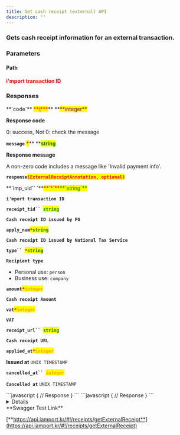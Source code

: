 ```yaml
---
title: Get cash receipt (external) API
description: ''
---
```



### Gets cash receipt information for an external transaction.

<Swagger method="get" path="/receipts/external/{merchant_uid}" baseUrl="https://api.iamport.kr" summary="Gets cash receipt information for an external transaction.">
<SwaggerDescription>

</SwaggerDescription>

### Parameters

#### Path

<SwaggerParameter name="merchant_uid" type="String" required="true">
<mark style="color:red;">

**i'mport transaction ID**

</mark>

</SwaggerParameter>

### Responses

<SwaggerResponse status="200: OK" description="Success">
<Tabs>
<Tab title="ExternalReceiptResponse">
**`code`** <mark style="color:red;">**\***</mark>** **<mark style="color:purple;">**integer**</mark>

**Response code**

0: success, Not 0: check the message

**`message`** <mark style="color:red;">**\***</mark>** **<mark style="color:green;">**string**</mark>

**Response message**

A non-zero code includes a message like 'Invalid payment info'.

**`response`**<mark style="color:red;">**`(ExternalReceiptAnnotation, optional)`**</mark>

</Tab>
</Tabs>

<Tabs>
<Tab title="ExternalReceiptAnnotation">
**`imp_uid`` `**<mark style="color:red;">**`*`**</mark><mark style="color:green;">**`string`**</mark>

**`i'mport transaction ID`**

**`receipt_tid`` `**<mark style="color:green;">**`string`**</mark>

**`Cash receipt ID issued by PG`**

**`apply_num`**<mark style="color:red;">**`*`**</mark><mark style="color:green;">**`string`**</mark>

**`Cash receipt ID issued by National Tax Service`**

**`type`` `**<mark style="color:red;">**`*`**</mark><mark style="color:green;">**`string`**</mark>

**`Recipient type`**

- Personal use: `person`
- Business use: `company`

**`amount`**<mark style="color:red;">**`*`**</mark><mark style="color:orange;">**`integer`**</mark>

**`Cash receipt Amount`**

**`vat`**<mark style="color:red;">**`*`**</mark><mark style="color:orange;">**`integer`**</mark>

**`VAT`**

**`receipt_url`` `**<mark style="color:green;">**`string`**</mark>

**`Cash receipt URL`**

**`applied_at`**<mark style="color:red;">**`*`**</mark><mark style="color:orange;">**`integer`**</mark>

**Issued at** `UNIX TIMESTAMP`

**`cancelled_at`` `**<mark style="color:orange;">**`integer`**</mark>

**`Cancelled at`** `UNIX TIMESTAMP`

</Tab>
</Tabs>

</SwaggerResponse>

<SwaggerResponse status="401: Unauthorized" description="Missing or invalid access token">
```javascript
{
    // Response
}
```

</SwaggerResponse>

<SwaggerResponse status="404: Not Found" description="Result not found">
```javascript
{
    // Response
}
```

</SwaggerResponse>

</Swagger>

<Details>
<p slot="summary">Response Model Schema</p>

```
{
  "code": 0,
  "message": "string",
  "response": {
    "merchant_uid": "string",
    "receipt_tid": "string",
    "apply_num": "string",
    "type": "person",
    "amount": 0,
    "vat": 0,
    "receipt_url": "string",
    "applied_at": 0,
    "cancelled_at": 0
  }
}
```

</Details>

<Hint style="success">
**Swagger Test Link**

[**https://api.iamport.kr/#!/receipts/getExternalReceipt**](https://api.iamport.kr/#!/receipts/getExternalReceipt)

</Hint>
